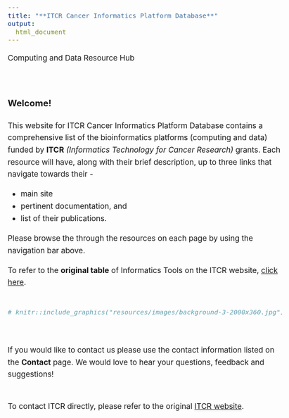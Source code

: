 ```yaml
---
title: "**ITCR Cancer Informatics Platform Database**"
output:
  html_document
---
```


<div class = "banner_color">
Computing and Data Resource Hub  
</div>

<style type="text/css">
  body{
  font-size: 13pt;
  line-height: 1.6;
}
</style>

<br> 

### **Welcome!**

This website for ITCR Cancer Informatics Platform Database contains a comprehensive list of the bioinformatics platforms (computing and data) funded by **ITCR** *(Informatics Technology for Cancer Research)* grants. Each resource will have, along with their brief description, up to three links that navigate towards their -  

- main site  
- pertinent documentation, and  
- list of their publications.  
  
Please browse the through the resources on each page by using the navigation bar above. 

To refer to the **original table** of Informatics Tools on the ITCR website, [click here](https://itcr.cancer.gov/informatics-tools).   
<br>

```r
# knitr::include_graphics("resources/images/background-3-2000x360.jpg")
```

<br>

If you would like to contact us please use the contact information listed on the **Contact** page. We would love to hear your questions, feedback and suggestions!   

<br>
To contact ITCR directly, please refer to the original [ITCR website](https://itcr.cancer.gov/).  

<br>
